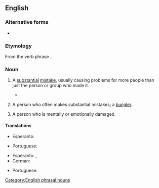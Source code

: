 {{also|screw-up|screw up}}
==English==

===Alternative forms===
* {{l|en|screw-up}}

===Etymology===
From the verb phrase {{m|en|screw up}}.

===Noun===
{{en-noun}}

# {{lb|en|colloquial}} A [[substantial]] [[mistake]], usually causing problems for more people than just the person or group who made it.
#* {{quote-book
|year=1977
|author=John Osborne
|title=White House watch: the Ford years‎
|page=147
|passage=The Ford administration emerged in better shape than it deserved from the fantastic '''screw-up''' that preceded the release of the Rockefeller...}}
# {{lb|en|colloquial}} A person who often makes substantial mistakes; a [[bungler]].
# {{lb|en|colloquial}} A person who is mentally or emotionally damaged.

====Translations====
{{trans-top|substantial mistake}}
* Esperanto: {{t+|eo|fuŝo}}
{{trans-mid}}
* Portuguese: {{t+|pt|vacilo|m}}
{{trans-bottom}}

{{trans-top|person who often makes substantial mistakes}}
* Esperanto: {{t+|eo|fuŝulo}}, {{t|eo|fuŝisto}}
* German: {{t+|de|Versager|m}}
{{trans-mid}}
* Portuguese: {{t+|pt|vacilão|m}}
{{trans-bottom}}
[[Category:English phrasal nouns]]